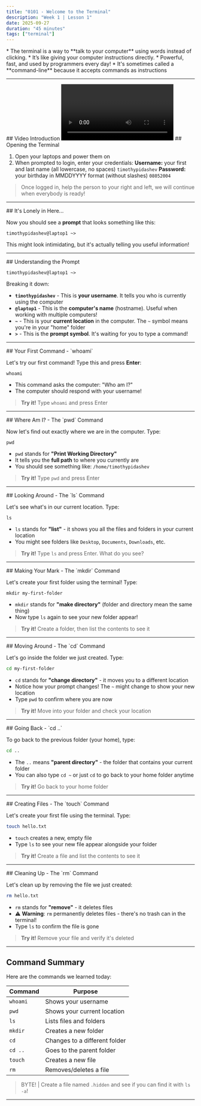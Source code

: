 ```yaml
---
title: "0101 - Welcome to the Terminal"
description: "Week 1 | Lesson 1"
date: 2025-09-27
duration: "45 minutes"
tags: ["terminal"]
---
```




<Presentation />

<Slide large>
* The terminal is a way to **talk to your computer** using words instead of clicking.
* It’s like giving your computer instructions directly.
* Powerful, fast, and used by programmers every day!
* It's sometimes called a **command-line** because it accepts commands as instructions

---
</Slide>

<Slide large>
## Video Introduction
<Video client:load
    title="What is the terminal and why should I use it? // Developer Fundamentals"
    url="https://timmypidashev.us-sea-1.linodeobjects.com/curriculum%2Fterminal%2F01.mp4"
    attribution="https://www.youtube.com/watch?v=lZ7Kix9bjPI"
/>

---
</Slide>

<Slide large>
## Opening the Terminal

1. Open your laptops and power them on
2. When prompted to login, enter your credentials:
**Username:** your first and last name (all lowercase, no spaces) `timothypidashev`
**Password:** your birthday in MMDDYYYY format (without slashes) `08052004`
> Once logged in, help the person to your right and left, 
> we will continue when everybody is ready!

---
</Slide>

<Slide large>
## It's Lonely in Here...

Now you should see a **prompt** that looks something like this:
```fish
timothypidashev@laptop1 ~>
```
This might look intimidating, but it's actually telling you useful information!

---
</Slide>

<Slide large>
## Understanding the Prompt

```fish
timothypidashev@laptop1 ~>
```

Breaking it down:
- **`timothypidashev`** - This is **your username**. It tells you who is currently using the computer
- **`@laptop1`** - This is the **computer's name** (hostname). Useful when working with multiple computers!
- **`~`** - This is your **current location** in the computer. The `~` symbol means you're in your "home" folder
- **`>`** - This is the **prompt symbol**. It's waiting for you to type a command!

---
</Slide>

<Slide large>
## Your First Command - `whoami`

Let's try our first command! Type this and press **Enter**:

```fish
whoami
```

- This command asks the computer: "Who am I?"
- The computer should respond with your username!

> **Try it!** Type `whoami` and press Enter

---
</Slide>

<Slide>
## Where Am I? - The `pwd` Command

Now let's find out exactly where we are in the computer. Type:

```fish
pwd
```

- `pwd` stands for **"Print Working Directory"**
- It tells you the **full path** to where you currently are
- You should see something like: `/home/timothypidashev`

> **Try it!** Type `pwd` and press Enter

---
</Slide>

<Slide>
## Looking Around - The `ls` Command

Let's see what's in our current location. Type:

```fish
ls
```

- `ls` stands for **"list"** - it shows you all the files and folders in your current location
- You might see folders like `Desktop`, `Documents`, `Downloads`, etc.

> **Try it!** Type `ls` and press Enter. What do you see?

---
</Slide>

<Slide>
## Making Your Mark - The `mkdir` Command

Let's create your first folder using the terminal! Type:

```fish
mkdir my-first-folder
```

- `mkdir` stands for **"make directory"** (folder and directory mean the same thing)
- Now type `ls` again to see your new folder appear!

> **Try it!** Create a folder, then list the contents to see it

---
</Slide>

<Slide large>
## Moving Around - The `cd` Command

Let's go inside the folder we just created. Type:

```bash
cd my-first-folder
```

- `cd` stands for **"change directory"** - it moves you to a different location
- Notice how your prompt changes! The `~` might change to show your new location
- Type `pwd` to confirm where you are now

> **Try it!** Move into your folder and check your location

---
</Slide>

<Slide large>
## Going Back - `cd ..`

To go back to the previous folder (your home), type:

```bash
cd ..
```

- The `..` means **"parent directory"** - the folder that contains your current folder
- You can also type `cd ~` or just `cd` to go back to your home folder anytime

> **Try it!** Go back to your home folder

---
</Slide>

<Slide large>
## Creating Files - The `touch` Command

Let's create your first file using the terminal. Type:

```bash
touch hello.txt
```

- `touch` creates a new, empty file
- Type `ls` to see your new file appear alongside your folder

> **Try it!** Create a file and list the contents to see it

---
</Slide>

<Slide large>
## Cleaning Up - The `rm` Command

Let's clean up by removing the file we just created:

```bash
rm hello.txt
```

- `rm` stands for **"remove"** - it deletes files
- ⚠️ **Warning**: `rm` permanently deletes files - there's no trash can in the terminal!
- Type `ls` to confirm the file is gone

> **Try it!** Remove your file and verify it's deleted

---
</Slide>

<Slide large>

## Command Summary

Here are the commands we learned today:

| Command | Purpose |
|---------|---------|
| `whoami` | Shows your username |
| `pwd` | Shows your current location |
| `ls` | Lists files and folders |
| `mkdir` | Creates a new folder |
| `cd` | Changes to a different folder |
| `cd ..` | Goes to the parent folder |
| `touch` | Creates a new file |
| `rm` | Removes/deletes a file |

> BYTE! | Create a file named `.hidden` and see if you can find it with `ls -a`! 

---
</Slide>
